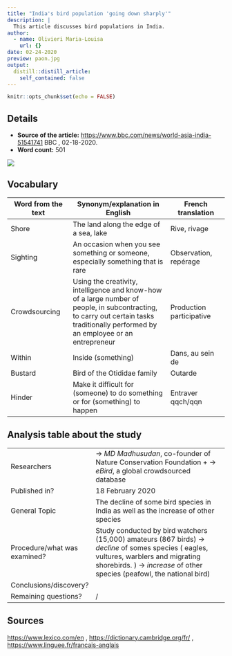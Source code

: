 ```yaml
---
title: "India's bird population 'going down sharply'"
description: |
  This article discusses bird populations in India.
author:
  - name: Olivieri Maria-Louisa
    url: {}
date: 02-24-2020
preview: paon.jpg
output:
  distill::distill_article:
    self_contained: false
---
```


```r
knitr::opts_chunk$set(echo = FALSE)
```

## Details

* **Source of the article:** 
<https://www.bbc.com/news/world-asia-india-51541741> BBC , 02-18-2020.
* **Word count:** 501

![](vautour.jpg)

## Vocabulary

| Word from the text  | Synonym/explanation in English | French translation |
| ------------------- | ------------------------------ | ------------------ |
| Shore | The land along the edge of a sea, lake | Rive, rivage |
| Sighting | An occasion when you see something or someone, especially something that is rare | Observation, repérage |
| Crowdsourcing | Using the creativity, intelligence and know-how of a large number of people, in subcontracting, to carry out certain tasks traditionally performed by an employee or an entrepreneur | Production participative | 
| Within | Inside (something) | Dans, au sein de | 
| Bustard | Bird of the Otididae family | Outarde |
| Hinder | Make it difficult for (someone) to do something or for (something) to happen | Entraver qqch/qqn |

## Analysis table about the study

|                              |                                                                     |
| ---------------------------- | ------------------------------------------------------------------- |
| Researchers                  | -> *MD Madhusudan*, co-founder of Nature Conservation Foundation + -> *eBird*, a global crowdsourced database |
| Published in?                | 18 February 2020 | 
| General Topic                | The decline of some bird species in India as well as the increase of other species |
| Procedure/what was examined? | Study conducted by bird watchers (15,000) amateurs (867 birds) -> *decline* of somes species ( eagles, vultures, warblers and migrating shorebirds. ) ->  *increase* of other species (peafowl, the national bird)
| Conclusions/discovery?       |
| Remaining questions?         | / |


## Sources

<https://www.lexico.com/en> , <https://dictionary.cambridge.org/fr/> , <https://www.linguee.fr/francais-anglais>
